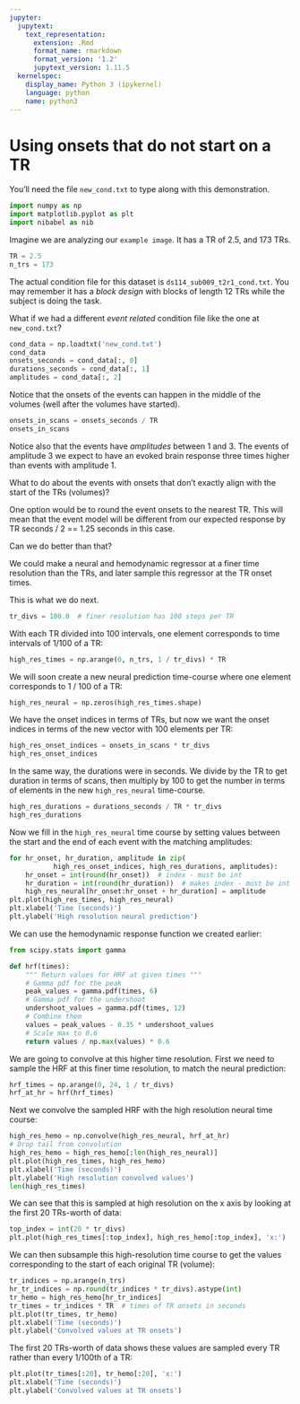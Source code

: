 ```yaml
---
jupyter:
  jupytext:
    text_representation:
      extension: .Rmd
      format_name: rmarkdown
      format_version: '1.2'
      jupytext_version: 1.11.5
  kernelspec:
    display_name: Python 3 (ipykernel)
    language: python
    name: python3
---
```


# Using onsets that do not start on a TR

You’ll need the file `new_cond.txt` to type along with this
demonstration.

```python
import numpy as np
import matplotlib.pyplot as plt
import nibabel as nib
```

Imagine we are analyzing our `example image`.  It has a TR of 2.5, and 173 TRs.

```python
TR = 2.5
n_trs = 173
```

The actual condition file for this dataset is
`ds114_sub009_t2r1_cond.txt`. You may remember it has a *block
design* with blocks of length 12 TRs while the subject is doing the task.

What if we had a different *event related* condition file like the one at
`new_cond.txt`?

```python
cond_data = np.loadtxt('new_cond.txt')
cond_data
onsets_seconds = cond_data[:, 0]
durations_seconds = cond_data[:, 1]
amplitudes = cond_data[:, 2]
```

Notice that the onsets of the events can happen in the middle of the volumes
(well after the volumes have started).

```python
onsets_in_scans = onsets_seconds / TR
onsets_in_scans
```

Notice also that the events have *amplitudes* between 1 and 3.  The events of
amplitude 3 we expect to have an evoked brain response three times higher than
events with amplitude 1.

What to do about the events with onsets that don’t exactly align with the
start of the TRs (volumes)?

One option would be to round the event onsets to the nearest TR.  This will
mean that the event model will be different from our expected response by TR
seconds / 2 == 1.25 seconds in this case.

Can we do better than that?

We could make a neural and hemodynamic regressor at a finer time resolution
than the TRs, and later sample this regressor at the TR onset times.

This is what we do next.

```python
tr_divs = 100.0  # finer resolution has 100 steps per TR
```

With each TR divided into 100 intervals, one element corresponds to time
intervals of 1/100 of a TR:

```python
high_res_times = np.arange(0, n_trs, 1 / tr_divs) * TR
```

We will soon create a new neural prediction time-course where one element
corresponds to 1 / 100 of a TR:

```python
high_res_neural = np.zeros(high_res_times.shape)
```

We have the onset indices in terms of TRs, but now we want the onset indices
in terms of the new vector with 100 elements per TR:

```python
high_res_onset_indices = onsets_in_scans * tr_divs
high_res_onset_indices
```

In the same way, the durations were in seconds.  We divide by the TR to get
duration in terms of scans, then multiply by 100 to get the number in terms of
elements in the new `high_res_neural` time-course.

```python
high_res_durations = durations_seconds / TR * tr_divs
high_res_durations
```

Now we fill in the `high_res_neural` time course by setting values between
the start and the end of each event with the matching amplitudes:

```python
for hr_onset, hr_duration, amplitude in zip(
           high_res_onset_indices, high_res_durations, amplitudes):
    hr_onset = int(round(hr_onset))  # index - must be int
    hr_duration = int(round(hr_duration))  # makes index - must be int
    high_res_neural[hr_onset:hr_onset + hr_duration] = amplitude
plt.plot(high_res_times, high_res_neural)
plt.xlabel('Time (seconds)')
plt.ylabel('High resolution neural prediction')
```

We can use the hemodynamic response function we created earlier:

```python
from scipy.stats import gamma

def hrf(times):
    """ Return values for HRF at given times """
    # Gamma pdf for the peak
    peak_values = gamma.pdf(times, 6)
    # Gamma pdf for the undershoot
    undershoot_values = gamma.pdf(times, 12)
    # Combine them
    values = peak_values - 0.35 * undershoot_values
    # Scale max to 0.6
    return values / np.max(values) * 0.6
```

We are going to convolve at this higher time resolution.  First we need to
sample the HRF at this finer time resolution, to match the neural prediction:

```python
hrf_times = np.arange(0, 24, 1 / tr_divs)
hrf_at_hr = hrf(hrf_times)
```

Next we convolve the sampled HRF with the high resolution neural time course:

```python
high_res_hemo = np.convolve(high_res_neural, hrf_at_hr)
# Drop tail from convolution
high_res_hemo = high_res_hemo[:len(high_res_neural)]
plt.plot(high_res_times, high_res_hemo)
plt.xlabel('Time (seconds)')
plt.ylabel('High resolution convolved values')
len(high_res_times)
```

We can see that this is sampled at high resolution on the x axis by looking at
the first 20 TRs-worth of data:

```python
top_index = int(20 * tr_divs)
plt.plot(high_res_times[:top_index], high_res_hemo[:top_index], 'x:')
```

We can then subsample this high-resolution time course to get the values
corresponding to the start of each original TR (volume):

```python
tr_indices = np.arange(n_trs)
hr_tr_indices = np.round(tr_indices * tr_divs).astype(int)
tr_hemo = high_res_hemo[hr_tr_indices]
tr_times = tr_indices * TR  # times of TR onsets in seconds
plt.plot(tr_times, tr_hemo)
plt.xlabel('Time (seconds)')
plt.ylabel('Convolved values at TR onsets')
```

The first 20 TRs-worth of data shows these values are sampled every TR rather
than every 1/100th of a TR:

```python
plt.plot(tr_times[:20], tr_hemo[:20], 'x:')
plt.xlabel('Time (seconds)')
plt.ylabel('Convolved values at TR onsets')
```
